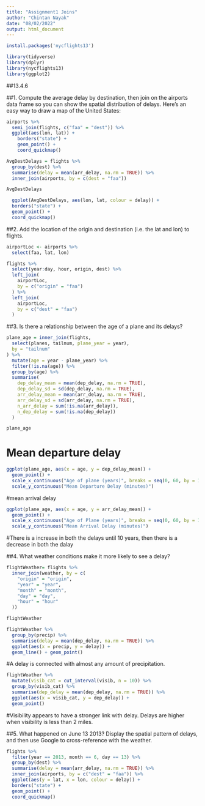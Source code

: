---
title: "Assignment1 Joins"
author: "Chintan Nayak"
date: "08/02/2022"
output: html_document
---

```{r}
install.packages('nycflights13')
```
```{r}
library(tidyverse)
library(dplyr)
library(nycflights13)
library(ggplot2)
```
##13.4.6

##1. Compute the average delay by destination, then join on the airports data frame so you can show the spatial distribution of delays. Here’s an easy way to draw a map of the United States:

```{r}
airports %>%
  semi_join(flights, c("faa" = "dest")) %>%
  ggplot(aes(lon, lat)) +
    borders("state") +
    geom_point() +
    coord_quickmap()
```

```{r}
AvgDestDelays = flights %>%
  group_by(dest) %>%
  summarise(delay = mean(arr_delay, na.rm = TRUE)) %>%
  inner_join(airports, by = c(dest = "faa"))
```


```{r}
AvgDestDelays
```
```{r}
  ggplot(AvgDestDelays, aes(lon, lat, colour = delay)) +
  borders("state") +
  geom_point() +
  coord_quickmap()
```

##2. Add the location of the origin and destination (i.e. the lat and lon) to flights.

```{r}
airportLoc <- airports %>%
  select(faa, lat, lon)

flights %>%
  select(year:day, hour, origin, dest) %>%
  left_join(
    airportLoc,
    by = c("origin" = "faa")
  ) %>%
  left_join(
    airportLoc,
    by = c("dest" = "faa")
  )

```

##3. Is there a relationship between the age of a plane and its delays?

```{r}
plane_age = inner_join(flights,
  select(planes, tailnum, plane_year = year),
  by = "tailnum"
) %>%
  mutate(age = year - plane_year) %>%
  filter(!is.na(age)) %>%
  group_by(age) %>%
  summarise(
    dep_delay_mean = mean(dep_delay, na.rm = TRUE),
    dep_delay_sd = sd(dep_delay, na.rm = TRUE),
    arr_delay_mean = mean(arr_delay, na.rm = TRUE),
    arr_delay_sd = sd(arr_delay, na.rm = TRUE),
    n_arr_delay = sum(!is.na(arr_delay)),
    n_dep_delay = sum(!is.na(dep_delay))
  )
```


```{r}
plane_age
```
# Mean departure delay
```{r}
ggplot(plane_age, aes(x = age, y = dep_delay_mean)) +
  geom_point() +
  scale_x_continuous("Age of plane (years)", breaks = seq(0, 60, by = 10)) +
  scale_y_continuous("Mean Departure Delay (minutes)")
```
#mean arrival delay
```{r}
ggplot(plane_age, aes(x = age, y = arr_delay_mean)) +
  geom_point() +
  scale_x_continuous("Age of Plane (years)", breaks = seq(0, 60, by = 10)) +
  scale_y_continuous("Mean Arrival Delay (minutes)")
```
#There is a increase in both the delays until 10 years, then  there is a decrease in both the dalay


##4. What weather conditions make it more likely to see a delay?

```{r}
flightWeather= flights %>%
  inner_join(weather, by = c(
    "origin" = "origin",
    "year" = "year",
    "month" = "month",
    "day" = "day",
    "hour" = "hour"
  ))
```

```{r}
flightWeather
```
```{r}
flightWeather %>%
  group_by(precip) %>%
  summarise(delay = mean(dep_delay, na.rm = TRUE)) %>%
  ggplot(aes(x = precip, y = delay)) +
  geom_line() + geom_point()

```
#A delay is connected with almost any amount of precipitation.

```{r}
flightWeather %>%
  mutate(visib_cat = cut_interval(visib, n = 10)) %>%
  group_by(visib_cat) %>%
  summarise(dep_delay = mean(dep_delay, na.rm = TRUE)) %>%
  ggplot(aes(x = visib_cat, y = dep_delay)) +
  geom_point()
```
#Visibility appears to have a stronger link with delay. Delays are higher when visibility is less than 2 miles.

##5. What happened on June 13 2013? Display the spatial pattern of delays, and then use Google to cross-reference with the weather.

```{r}
flights %>%
  filter(year == 2013, month == 6, day == 13) %>%
  group_by(dest) %>%
  summarise(delay = mean(arr_delay, na.rm = TRUE)) %>%
  inner_join(airports, by = c("dest" = "faa")) %>%
  ggplot(aes(y = lat, x = lon, colour = delay)) +
  borders("state") +
  geom_point() +
  coord_quickmap()

```

